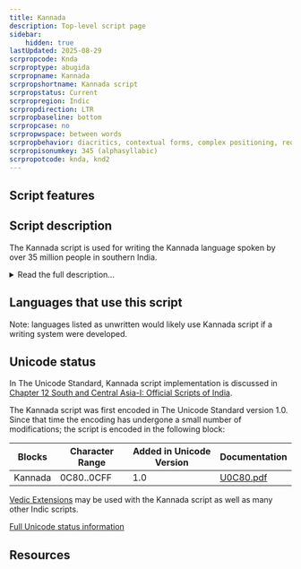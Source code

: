 ```yaml
---
title: Kannada
description: Top-level script page
sidebar:
    hidden: true
lastUpdated: 2025-08-29
scrpropcode: Knda
scrproptype: abugida
scrpropname: Kannada
scrpropshortname: Kannada script
scrpropstatus: Current
scrpropregion: Indic
scrpropdirection: LTR
scrpropbaseline: bottom
scrpropcase: no
scrpropwspace: between words
scrpropbehavior: diacritics, contextual forms, complex positioning, required ligatures
scrpropisonumkey: 345 (alphasyllabic)
scrpropotcode: knda, knd2
---
```



## Script features

<ScriptInfo />

## Script description

The Kannada script is used for writing the Kannada language spoken by over 35 million people in southern India.

<details>
<summary>Read the full description...</summary>It is also used for writing Konkani, a South Indian language with over 3 million speakers, Tulu, with almost 2 million speakers, and a number of south Indian minority languages including Badaga, Kudiya and Paniya. The script is closely related to Telugu writing; both languages were written using the Old Kanarese script until the 1500s when it diverged into two distinct varieties. The script was standardized in the 19th century under the influence of Christian mission organizations, who established printing presses for printing books in the Kannada language.

Kannada letters are rounded in shape, typical of South Indian scripts. They are generally written with a headstroke running along the top, although this headstroke is not continuous throughout words as it is in Devanagari writing. The headstroke is omitted from letters followed by a long _a_, or a long or short _i_. There are forty-nine basic letters in the Kannada inventory. Of these, thirty-four are consonants, thirteen are vowels and two (_anusvara_ and _visarga_) are non-alphabetic symbols which will be described later.

The thirteen vowel letters are only used for writing vowels at the start of words. Vowels which follow a consonant are written using a different set of symbols. Each of the thirty-four consonant letters (called _aksaras_) represents a syllable containing the inherent vowel 'a'. Fourteen diacritic symbols can be used for changing this vowel; to represent the syllable [ku] for example, the letter _ka_ is written with the _u_ diacritic below it. Vowel diacritics can be written above, below or to the right of the aksara. To write a syllable-final consonant, that is, one which is not followed by a vowel, a _virama_ symbol is written above the letter to silence the inherent vowel.

The two additional symbols mentioned previously are only written after vowels. The first is _anusvara_, a circle which is often used to represent a nasal consonant pronounced at the same place in the oral cavity as the following consonant, as in the word [ʌŋgə] 'limb of the body', which is written with _anusvara_ following the [ʌ]. Where there is not following consonant, _anusvara_ represents a final [m], as in the word [lʌga:m] 'bridle', which is written with _anusvara_ following the [a:]. The second symbol is _visarga_, two small circles stacked in the manner of the dots in a Latin colon. This symbol is transcribed as ḥ and normally represents a post-vocalic [ha], as in the word 'again', written _punaḥ_ and pronounced [punəha].

<span style='color: red'>_Missing image: KannadaSigns.png_</span>

The Kannada script employs a large number of ligatures, also called _conjuncts_, for writing consonant clusters. These are formed by reducing all but the first consonant in the cluster to an altered form and joining it below or to the right of the first consonant. A written syllable does not necessarily correspond to a phonological syllable where consonant clusters are concerned, for example the spoken word _rakta_ 'blood' would be syllabified _rak_+_ta_ but is written with the letters _ra_+_kta_.

<span style='color: red'>_Missing image: Kannadarakta.png_</span>

There is a set of digits from 0-9 for writing numbers in the Kannada script.
</details>

## Languages that use this script

Note: languages listed as unwritten would likely use Kannada script if a writing system were developed.

<WsList script='Knda' wsMax='5' />

## Unicode status

In The Unicode Standard, Kannada script implementation is discussed in [Chapter 12 South and Central Asia-I: Official Scripts of India](http://www.unicode.org/versions/latest/ch12.pdf).

The Kannada script was first encoded in The Unicode Standard version 1.0. Since that time the encoding has undergone a small number of modifications; the script is encoded in the following block:

| Blocks | Character Range | Added in Unicode Version | Documentation |
| ------ | --------------- | ------------------------ | ------------- |
| Kannada  |  0C80..0CFF  |  1.0  |  [U0C80.pdf](http://www.unicode.org/charts/PDF/U0C80.pdf)  |

[Vedic Extensions](https://scriptsource.org/entry/nb2xvfymgv) may be used with the Kannada script as well as many other Indic scripts.


[Full Unicode status information](/scrlang/unicode/knda-unicode)

## Resources

<ScriptResources detailSummary='seemore' />

